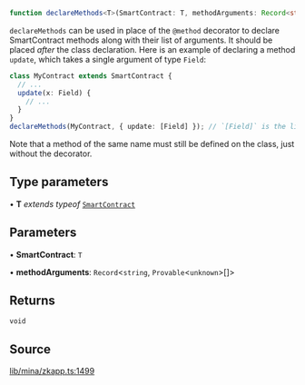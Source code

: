 ```ts
function declareMethods<T>(SmartContract: T, methodArguments: Record<string, Provable<unknown>[]>): void
```

`declareMethods` can be used in place of the `@method` decorator
to declare SmartContract methods along with their list of arguments.
It should be placed _after_ the class declaration.
Here is an example of declaring a method `update`, which takes a single argument of type `Field`:
```ts
class MyContract extends SmartContract {
  // ...
  update(x: Field) {
    // ...
  }
}
declareMethods(MyContract, { update: [Field] }); // `[Field]` is the list of arguments!
```
Note that a method of the same name must still be defined on the class, just without the decorator.

## Type parameters

• **T** *extends* *typeof* [`SmartContract`](../classes/SmartContract.mdx)

## Parameters

• **SmartContract**: `T`

• **methodArguments**: `Record`\<`string`, `Provable`\<`unknown`\>[]\>

## Returns

`void`

## Source

[lib/mina/zkapp.ts:1499](https://github.com/o1-labs/o1js/blob/1ed4125b454628ef1e3e4d32dd416718a59702b8/src/lib/mina/zkapp.ts#L1499)
